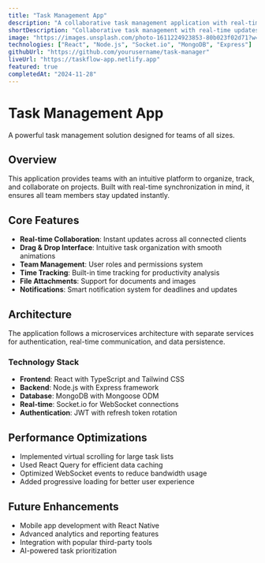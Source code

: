 ```yaml
---
title: "Task Management App"
description: "A collaborative task management application with real-time updates, team collaboration features, and intuitive drag-and-drop interface."
shortDescription: "Collaborative task management with real-time updates"
image: "https://images.unsplash.com/photo-1611224923853-80b023f02d71?w=800&h=400&fit=crop"
technologies: ["React", "Node.js", "Socket.io", "MongoDB", "Express"]
githubUrl: "https://github.com/yourusername/task-manager"
liveUrl: "https://taskflow-app.netlify.app"
featured: true
completedAt: "2024-11-28"
---
```


# Task Management App

A powerful task management solution designed for teams of all sizes.

## Overview

This application provides teams with an intuitive platform to organize, track, and collaborate on projects. Built with real-time synchronization in mind, it ensures all team members stay updated instantly.

## Core Features

- **Real-time Collaboration**: Instant updates across all connected clients
- **Drag & Drop Interface**: Intuitive task organization with smooth animations
- **Team Management**: User roles and permissions system
- **Time Tracking**: Built-in time tracking for productivity analysis
- **File Attachments**: Support for documents and images
- **Notifications**: Smart notification system for deadlines and updates

## Architecture

The application follows a microservices architecture with separate services for authentication, real-time communication, and data persistence.

### Technology Stack

- **Frontend**: React with TypeScript and Tailwind CSS
- **Backend**: Node.js with Express framework
- **Database**: MongoDB with Mongoose ODM
- **Real-time**: Socket.io for WebSocket connections
- **Authentication**: JWT with refresh token rotation

## Performance Optimizations

- Implemented virtual scrolling for large task lists
- Used React Query for efficient data caching
- Optimized WebSocket events to reduce bandwidth usage
- Added progressive loading for better user experience

## Future Enhancements

- Mobile app development with React Native
- Advanced analytics and reporting features
- Integration with popular third-party tools
- AI-powered task prioritization
